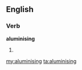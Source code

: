 ==English==

===Verb===
'''aluminising'''

# {{present participle of|[[aluminise]]}}

[[my:aluminising]]
[[ta:aluminising]]